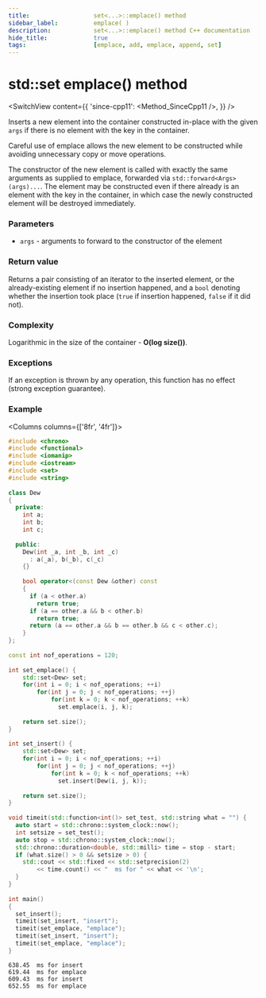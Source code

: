 ```yaml
---
title:					set<...>::emplace() method
sidebar_label:			emplace( )
description:			set<...>::emplace() method C++ documentation
hide_title:				true
tags:					[emplace, add, emplace, append, set]
---
```



<!----------------- Codes ---------------------->

<!-- emplace() -->

# std::set emplace() method

<SwitchView content={{
    'since-cpp11': <Method_SinceCpp11 />,
    }} />

Inserts a new element into the container constructed in-place with the given `args` if there is no element with the key in the container.

Careful use of emplace allows the new element to be constructed while avoiding unnecessary copy or move operations.

The constructor of the new element is called with exactly the same arguments as supplied to emplace, forwarded via `std::forward<Args>(args)...`.
The element may be constructed even if there already is an element with the key in the container, in which case the newly constructed element will be destroyed immediately.

### Parameters

 - `args` - arguments to forward to the constructor of the element

### Return value

Returns a pair consisting of an iterator to the inserted element, or the already-existing element if no insertion happened,
and a `bool` denoting whether the insertion took place (`true` if insertion happened, `false` if it did not).

### Complexity

Logarithmic in the size of the container - **O(log size())**.

### Exceptions

If an exception is thrown by any operation, this function has no effect (strong exception guarantee).

### Example

<Columns columns={['8fr', '4fr']}>
<div>

```cpp title='Main.cpp' showLineNumbers
#include <chrono>
#include <functional>
#include <iomanip>
#include <iostream>
#include <set>
#include <string>
 
class Dew
{
  private:
    int a;
    int b;
    int c;
 
  public:
    Dew(int _a, int _b, int _c)
      : a(_a), b(_b), c(_c)
    {}
 
    bool operator<(const Dew &other) const
    {
      if (a < other.a)
        return true;
      if (a == other.a && b < other.b)
        return true;
      return (a == other.a && b == other.b && c < other.c);
    }
};
 
const int nof_operations = 120;
 
int set_emplace() {
    std::set<Dew> set;
    for(int i = 0; i < nof_operations; ++i)
        for(int j = 0; j < nof_operations; ++j)
            for(int k = 0; k < nof_operations; ++k)
              set.emplace(i, j, k);
 
    return set.size();
}
 
int set_insert() {
    std::set<Dew> set;
    for(int i = 0; i < nof_operations; ++i)
        for(int j = 0; j < nof_operations; ++j)
            for(int k = 0; k < nof_operations; ++k)
              set.insert(Dew(i, j, k));
 
    return set.size();
}
 
void timeit(std::function<int()> set_test, std::string what = "") {
  auto start = std::chrono::system_clock::now();
  int setsize = set_test();
  auto stop = std::chrono::system_clock::now();
  std::chrono::duration<double, std::milli> time = stop - start;
  if (what.size() > 0 && setsize > 0) {
    std::cout << std::fixed << std::setprecision(2)
        << time.count() << "  ms for " << what << '\n';
  }
}
 
int main()
{
  set_insert();
  timeit(set_insert, "insert");
  timeit(set_emplace, "emplace");
  timeit(set_insert, "insert");
  timeit(set_emplace, "emplace");
}
```

</div>
<div>

```plaintext title="Possible output"
638.45  ms for insert
619.44  ms for emplace
609.43  ms for insert
652.55  ms for emplace
```

</div>
</Columns>
